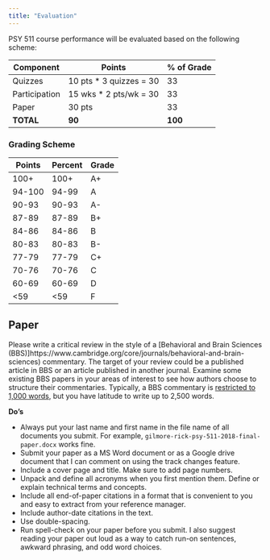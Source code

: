 ```yaml
---
title: "Evaluation"
---
```


PSY 511 course performance will be evaluated based on the following scheme:

| Component           | Points                      | % of Grade |
|---------------------|------------------------------|-------|
| Quizzes             | 10 pts * 3 quizzes = 30      | 33    |
| Participation       | 15 wks * 2 pts/wk = 30       | 33    |
| Paper               | 30 pts                       | 33    |
| **TOTAL**           | **90**                      | **100** |

### Grading Scheme

| Points  | Percent | Grade |
|---------|---------|-------|
| 100+    | 100+    | A+    |
| 94-100  | 94-99   | A     |
| 90-93   | 90-93   | A-    |
| 87-89   | 87-89   | B+    |
| 84-86   | 84-86   | B     |
| 80-83   | 80-83   | B-    |
| 77-79   | 77-79   | C+    |
| 70-76   | 70-76   | C     |
| 60-69   | 60-69   | D     |
| <59     | <59     | F     |

## Paper

Please write a critical review in the style of a [Behavioral and Brain Sciences (BBS)]https://www.cambridge.org/core/journals/behavioral-and-brain-sciences) commentary.
The target of your review could be a published article in BBS or an article published in another journal.
Examine some existing BBS papers in your areas of interest to see how authors choose to structure their commentaries.
Typically, a BBS commentary is [restricted to 1,000 words](https://www.cambridge.org/core/journals/behavioral-and-brain-sciences/information/instructions-contributors), but you have latitude to write up to 2,500 words. 

**Do's**

- Always put your last name and first name in the file name of all documents you submit. For example, `gilmore-rick-psy-511-2018-final-paper.docx` works fine.
- Submit your paper as a MS Word document or as a Google drive document that I can comment on using the track changes feature.
- Include a cover page and title. Make sure to add page numbers.
- Unpack and define all acronyms when you first mention them. Define or explain technical terms and concepts.
- Include all end-of-paper citations in a format that is convenient to you and easy to extract from your reference manager.
- Include author-date citations in the text.
- Use double-spacing.
- Run spell-check on your paper before you submit. I also suggest reading your paper out loud as a way to catch run-on sentences, awkward phrasing, and odd word choices.
